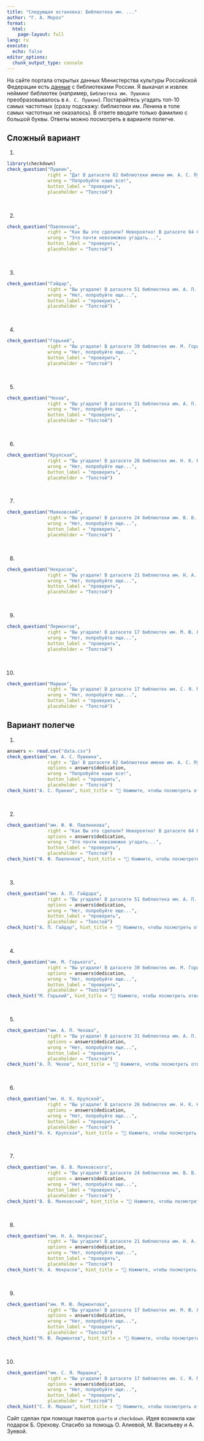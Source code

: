 ```yaml
---
title: "Следующая остановка: Библиотека им. ..."
author: "Г. А. Мороз"
format: 
  html:
    page-layout: full
lang: ru
execute:
  echo: false
editor_options: 
  chunk_output_type: console
---
```


На сайте портала открытых данных Министерства культуры Российской Федерации есть [данные](https://opendata.mkrf.ru/opendata/7705851331-libraries) с библиотеками России. Я выкачал и извлек нейминг библиотек (например, `Библиотека им. Пушкина` преобразовывалось в `А. С. Пушкин`). Постарайтесь угадать топ-10 самых частотных (сразу подскажу: библиотеки им. Ленина в топе самых частотных не оказалось). В ответе вводите только фамилию с большой буквы. Ответы можно посмотреть в варианте полегче.

::: {.panel-tabset}

## Сложный вариант

(@)
```r
library(checkdown)
check_question("Пушкин", 
               right = "Да! В датасете 82 библиотеки имени им. А. С. Пушкина!", 
               wrong = "Попробуйте наше все!", 
               button_label = "проверить", 
               placeholder = "Толстой")
```

<br>

(@)
```r
check_question("Павленков", 
               right = "Как Вы это сделали? Невероятно! В датасете 64 библиотеки им. Ф. Ф. Павленкова.", 
               wrong = "Это почти невозможно угадать...", 
               button_label = "проверить", 
               placeholder = "Толстой")
```

<br>

(@)
```r
check_question("Гайдар", 
               right = "Вы угадали! В датасете 51 библиотека им. А. П. Гайдара!", 
               wrong = "Нет, попробуйте еще...",
               button_label = "проверить", 
               placeholder = "Толстой")
```

<br>

(@)
```r
check_question("Горький", 
               right = "Вы угадали! В датасете 39 библиотек им. М. Горького!", 
               wrong = "Нет, попробуйте еще...",
               button_label = "проверить", 
               placeholder = "Толстой")
```

<br>

(@)
```r

check_question("Чехов", 
               right = "Вы угадали! В датасете 31 библиотека им. А. П. Чехова!", 
               wrong = "Нет, попробуйте еще...",
               button_label = "проверить", 
               placeholder = "Толстой")
```

<br>

(@)
```r
check_question("Крупская", 
               right = "Вы угадали! В датасете 26 библиотек им. Н. К. Крупской!", 
               wrong = "Нет, попробуйте еще...",
               button_label = "проверить", 
               placeholder = "Толстой")
```

<br>

(@)
```r
check_question("Маяковский", 
               right = "Вы угадали! В датасете 24 библиотеки им. В. В. Маяковского!", 
               wrong = "Нет, попробуйте еще...",
               button_label = "проверить", 
               placeholder = "Толстой")
```

<br>

(@)
```r
check_question("Некрасов", 
               right = "Вы угадали! В датасете 21 библиотека им. Н. А. Некрасов!", 
               wrong = "Нет, попробуйте еще...",
               button_label = "проверить", 
               placeholder = "Толстой")
```

<br>

(@)
```r
check_question("Лермонтов", 
               right = "Вы угадали! В датасете 17 библиотек им. М. Ю. Лермонтова!", 
               wrong = "Нет, попробуйте еще...",
               button_label = "проверить", 
               placeholder = "Толстой")
```

<br>

(@)
```r
check_question("Маршак", 
               right = "Вы угадали! В датасете 17 библиотек им. С. Я. Маршака!", 
               wrong = "Нет, попробуйте еще...",
               button_label = "проверить", 
               placeholder = "Толстой")
```

## Вариант полегче

(1)
```r
answers <- read.csv("data.csv")
check_question("им. А. С. Пушкина", 
               right = "Да! В датасете 82 библиотеки имени им. А. С. Пушкина!", 
               options = answers$dedication,
               wrong = "Попробуйте наше все!", 
               button_label = "проверить", 
               placeholder = "Толстой")
check_hint("А. С. Пушкин", hint_title = "👀 Нажмите, чтобы посмотреть ответ")
```

<br>

(2)
```r
check_question("им. Ф. Ф. Павленкова", 
               right = "Как Вы это сделали? Невероятно! В датасете 64 библиотеки им. Ф. Ф. Павленкова.", 
               options = answers$dedication,
               wrong = "Это почти невозможно угадать...", 
               button_label = "проверить", 
               placeholder = "Толстой")
check_hint("Ф. Ф. Павленков", hint_title = "👀 Нажмите, чтобы посмотреть ответ")
```

<br>

(3)
```r
check_question("им. А. П. Гайдара", 
               right = "Вы угадали! В датасете 51 библиотека им. А. П. Гайдара!", 
               options = answers$dedication,
               wrong = "Нет, попробуйте еще...",
               button_label = "проверить", 
               placeholder = "Толстой")
check_hint("А. П. Гайдар", hint_title = "👀 Нажмите, чтобы посмотреть ответ")
```

<br>

(4)
```r
check_question("им. М. Горького", 
               right = "Вы угадали! В датасете 39 библиотек им. М. Горького!", 
               options = answers$dedication,
               wrong = "Нет, попробуйте еще...",
               button_label = "проверить", 
               placeholder = "Толстой")
check_hint("М. Горький", hint_title = "👀 Нажмите, чтобы посмотреть ответ")
```

<br>

(5)
```r
check_question("им. А. П. Чехова", 
               right = "Вы угадали! В датасете 31 библиотека им. А. П. Чехова!", 
               options = answers$dedication,
               wrong = "Нет, попробуйте еще...",
               button_label = "проверить", 
               placeholder = "Толстой")
check_hint("А. П. Чехов", hint_title = "👀 Нажмите, чтобы посмотреть ответ")
```

<br>

(6)
```r
check_question("им. Н. К. Крупской", 
               right = "Вы угадали! В датасете 26 библиотек им. Н. К. Крупской!", 
               options = answers$dedication,
               wrong = "Нет, попробуйте еще...",
               button_label = "проверить", 
               placeholder = "Толстой")
check_hint("Н. К. Крупская", hint_title = "👀 Нажмите, чтобы посмотреть ответ")
```

<br>

(7)
```r
check_question("им. В. В. Маяковского", 
               right = "Вы угадали! В датасете 24 библиотеки им. В. В. Маяковского!", 
               options = answers$dedication,
               wrong = "Нет, попробуйте еще...",
               button_label = "проверить", 
               placeholder = "Толстой")
check_hint("В. В. Маяковский", hint_title = "👀 Нажмите, чтобы посмотреть ответ")
```

<br>

(8)
```r
check_question("им. Н. А. Некрасова", 
               right = "Вы угадали! В датасете 21 библиотека им. Н. А. Некрасов!",
               options = answers$dedication,
               wrong = "Нет, попробуйте еще...",
               button_label = "проверить", 
               placeholder = "Толстой")
check_hint("Н. А. Некрасов", hint_title = "👀 Нажмите, чтобы посмотреть ответ")
```

<br>

(9)
```r
check_question("им. М. Ю. Лермонтова", 
               right = "Вы угадали! В датасете 17 библиотек им. М. Ю. Лермонтова!", 
               options = answers$dedication,
               wrong = "Нет, попробуйте еще...",
               button_label = "проверить", 
               placeholder = "Толстой")
check_hint("М. Ю. Лермонтов", hint_title = "👀 Нажмите, чтобы посмотреть ответ")
```

<br>

(10)
```r
check_question("им. С. Я. Маршака", 
               right = "Вы угадали! В датасете 17 библиотек им. С. Я. Маршака!",
               options = answers$dedication,
               wrong = "Нет, попробуйте еще...",
               button_label = "проверить", 
               placeholder = "Толстой")
check_hint("С. Я. Маршак", hint_title = "👀 Нажмите, чтобы посмотреть ответ")
```

:::

Сайт сделан при помощи пакетов `quarto` и `checkdown`. Идея возникла как подарок Б. Орехову. Спасибо за помощь О. Алиевой, М. Васильеву и А. Зуевой.
